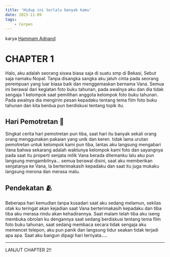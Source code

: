 ```yaml
---
title: 'Hidup ini terlalu banyak kamu'
date: 2023-11-09
tags: 
    - Cerpen
---
```


karya <a href="https://instagram.com/hammam.adnand" target="_blank">Hammam Adnand</a>

# CHAPTER 1
Halo, aku adalah seorang siswa biasa saja di suatu smp di Bekasi, Sebut saja namaku Nopal.
Tanpa disangka sangka aku jatuh cinta pada seorang perempuan yang luar biasa baik dan menggemaskan bernama Vana.
Semua ini berawal dari kegiatan foto buku tahunan, pada awalnya aku dan dia tidak sengaja 1 kelompok saat pemilihan anggota kelompok foto buku tahunan.
Pada awalnya dia mengirim pesan kepadaku tentang tema film foto buku tahunan dan kita berdua pun berdiskusi tentang topik itu.
## Hari Pemotretan 📸
Singkat cerita hari pemotretan pun tiba, saat hari itu banyak sekali orang orang menggunakan pakaian yang unik dan keren.
tidak lama urutan pemotretan untuk kelompok kami pun tiba, lantas aku langsung mengabari Vana bahwa sekarang adalah waktunya kelompok kami foto dan sayangnya pada saat itu properti senjata milik Vana berada ditemanku lalu aku pun langsung mengambilnya... semua berawal disini, saat aku memberikan senjatanya ke Vana,
Ia berterimakasih kepadaku dan saat itu juga mukaku langsung merona dan merasa malu.
## Pendekatan 🫂
Beberapa hari kemudian tanpa kusadari saat aku sedang melamun, sekilas otak ku teringat akan kejadian saat Vana berterimakasih kepadaku dan tiba tiba aku merasa rindu akan kehadirannya.
Saat malam telah tiba aku iseng membuka obrolan ku dengannya saat sedang berdiskusi tentang tema film foto buku tahunan,
saat sedang membaca secara tidak sengaja aku memencet telepon, aku pun panik dan langsung tidur seakan tidak terjadi apa apa.
Saat aku bangun dipagi hari ternyata.....

<hr />
LANJUT CHAPTER 2!!